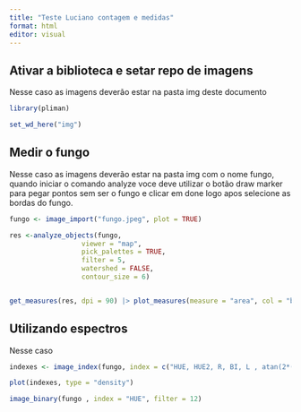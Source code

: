 ```yaml
---
title: "Teste Luciano contagem e medidas"
format: html
editor: visual
---
```


## Ativar a biblioteca e setar repo de imagens

Nesse caso as imagens deverão estar na pasta img deste documento

```r
library(pliman)

set_wd_here("img")
```

## Medir o fungo

Nesse caso as imagens deverão estar na pasta img com o nome fungo, quando iniciar o comando analyze voce deve utilizar o botão draw marker para pegar pontos sem ser o fungo e clicar em done logo apos selecione as bordas do fungo.

```r
fungo <- image_import("fungo.jpeg", plot = TRUE)

res <-analyze_objects(fungo,
                  viewer = "map",
                  pick_palettes = TRUE,
                  filter = 5,
                  watershed = FALSE,
                  contour_size = 6)


get_measures(res, dpi = 90) |> plot_measures(measure = "area", col = "black",size = 2)
```

## Utilizando espectros

Nesse caso

```r
indexes <- image_index(fungo, index = c("HUE, HUE2, R, BI, L , atan(2*(R-G-R)/30.5*(G-B)) - atan(2*(B-G-R)/30.5*(G-R)) - G+R+B/3"))

plot(indexes, type = "density")

image_binary(fungo , index = "HUE", filter = 12)
```
